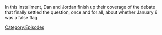 {{DEFAULTSORT:
    #_EPISODE_0889:The Debate Of The Century, Part 2
}}{{Episode
    | title           = The Debate Of The Century, Part 2
    | caption         = Listen to this episode on [https://knowledgefight.libsyn.com/889-the-debate-of-the-century-part-2 Libsyn], View discussion on [https://reddit.com/1970nnu Reddit]
    | episodeNumber   = 889
    | length          = 04:00:01
    | airDate         = January 15, 2024
    | previousEpisode = [[888: The Debate Of The Century, Part 1]]
    | nextEpisode     = [[890: January 16, 2024]]
}}

{{Stub}}

In this installment, Dan and Jordan finish up their coverage of the debate that finally settled the question, once and for all, about whether January 6 was a false flag.

[[Category:Episodes]]
